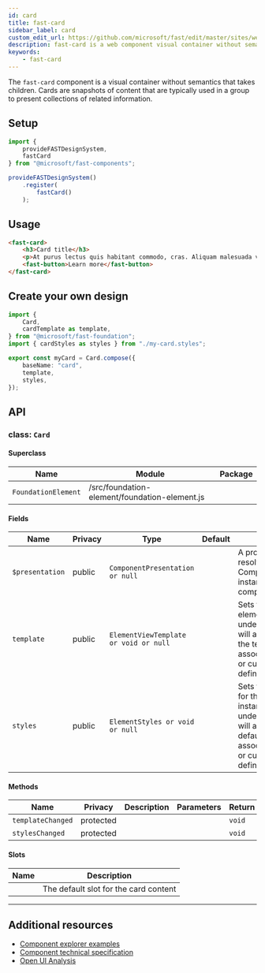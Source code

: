 ```yaml
---
id: card
title: fast-card
sidebar_label: card
custom_edit_url: https://github.com/microsoft/fast/edit/master/sites/website/versioned_docs/version-legacy/components/fast-card.mdx
description: fast-card is a web component visual container without semantics that takes children.
keywords:
    - fast-card
---
```


The `fast-card` component is a visual container without semantics that takes children. Cards are snapshots of content that are typically used in a group to present collections of related information.

## Setup

```ts
import {
    provideFASTDesignSystem,
    fastCard
} from "@microsoft/fast-components";

provideFASTDesignSystem()
    .register(
        fastCard()
    );
```

## Usage

```html live
<fast-card>
    <h3>Card title</h3>
    <p>At purus lectus quis habitant commodo, cras. Aliquam malesuada velit a tortor. Felis orci tellus netus risus et ultricies augue aliquet.</p>
    <fast-button>Learn more</fast-button>
</fast-card>
```

## Create your own design

```ts
import {
    Card,
    cardTemplate as template,
} from "@microsoft/fast-foundation";
import { cardStyles as styles } from "./my-card.styles";

export const myCard = Card.compose({
    baseName: "card",
    template,
    styles,
});
```

## API



### class: `Card`

#### Superclass

| Name                | Module                                        | Package |
| ------------------- | --------------------------------------------- | ------- |
| `FoundationElement` | /src/foundation-element/foundation-element.js |         |

#### Fields

| Name            | Privacy | Type                                  | Default | Description                                                                                                                                                                         | Inherited From    |
| --------------- | ------- | ------------------------------------- | ------- | ----------------------------------------------------------------------------------------------------------------------------------------------------------------------------------- | ----------------- |
| `$presentation` | public  | `ComponentPresentation or null`       |         | A property which resolves the ComponentPresentation instance for the current component.                                                                                             | FoundationElement |
| `template`      | public  | `ElementViewTemplate or void or null` |         | Sets the template of the element instance. When undefined, the element will attempt to resolve the template from the associated presentation or custom element definition.          | FoundationElement |
| `styles`        | public  | `ElementStyles or void or null`       |         | Sets the default styles for the element instance. When undefined, the element will attempt to resolve default styles from the associated presentation or custom element definition. | FoundationElement |

#### Methods

| Name              | Privacy   | Description | Parameters | Return | Inherited From    |
| ----------------- | --------- | ----------- | ---------- | ------ | ----------------- |
| `templateChanged` | protected |             |            | `void` | FoundationElement |
| `stylesChanged`   | protected |             |            | `void` | FoundationElement |

#### Slots

| Name | Description                           |
| ---- | ------------------------------------- |
|      | The default slot for the card content |

<hr/>


## Additional resources

* [Component explorer examples](https://explore.fast.design/components/fast-card)
* [Component technical specification](https://github.com/microsoft/fast/blob/master/packages/web-components/fast-foundation/src/card/card.spec.md)
* [Open UI Analysis](https://open-ui.org/components/card.research)
